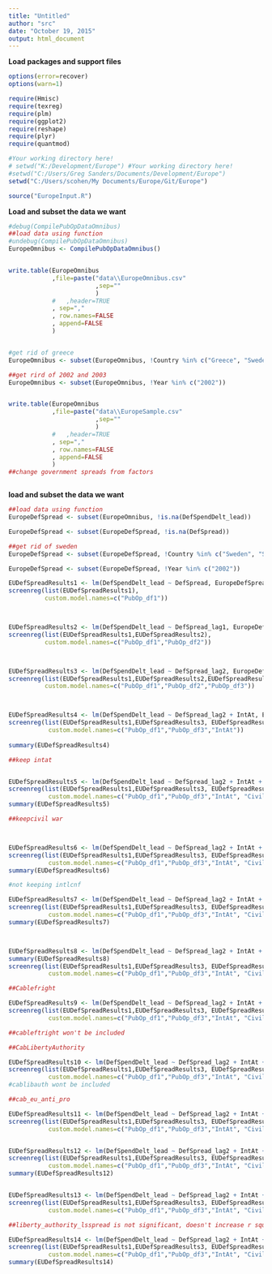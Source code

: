 ```yaml
---
title: "Untitled"
author: "src"
date: "October 19, 2015"
output: html_document
---
```


**Load packages and support files**
```r
options(error=recover)
options(warn=1)

require(Hmisc)
require(texreg)
require(plm)
require(ggplot2)
require(reshape)
require(plyr)
require(quantmod)

#Your working directory here!
# setwd("K:/Development/Europe") #Your working directory here!
#setwd("C:/Users/Greg Sanders/Documents/Development/Europe")
setwd("C:/Users/scohen/My Documents/Europe/Git/Europe")

source("EuropeInput.R")

```


**Load and subset the data we want**
```r


#debug(CompilePubOpDataOmnibus)
##load data using function
#undebug(CompilePubOpDataOmnibus)
EuropeOmnibus <- CompilePubOpDataOmnibus()


write.table(EuropeOmnibus
            ,file=paste("data\\EuropeOmnibus.csv"
                        ,sep=""
                        )
            #   ,header=TRUE
            , sep=","
            , row.names=FALSE
            , append=FALSE
            )


#get rid of greece
EuropeOmnibus <- subset(EuropeOmnibus, !Country %in% c("Greece", "Sweden","Russia","United States"))

##get rird of 2002 and 2003
EuropeOmnibus <- subset(EuropeOmnibus, !Year %in% c("2002"))


write.table(EuropeOmnibus
            ,file=paste("data\\EuropeSample.csv"
                        ,sep=""
                        )
            #   ,header=TRUE
            , sep=","
            , row.names=FALSE
            , append=FALSE
            )
##change government spreads from factors



```


**load and subset the data we want**
```r

##load data using function
EuropeDefSpread <- subset(EuropeOmnibus, !is.na(DefSpendDelt_lead))

EuropeDefSpread <- subset(EuropeDefSpread, !is.na(DefSpread))

##get rid of sweden
EuropeDefSpread <- subset(EuropeDefSpread, !Country %in% c("Sweden", "Serbia", "Bulgaria", "Romania"))

EuropeDefSpread <- subset(EuropeDefSpread, !Year %in% c("2002"))


```



``` r

EUDefSpreadResults1 <- lm(DefSpendDelt_lead ~ DefSpread, EuropeDefSpread) 
screenreg(list(EUDefSpreadResults1),
          custom.model.names=c("PubOp_df1"))



EUDefSpreadResults2 <- lm(DefSpendDelt_lead ~ DefSpread_lag1, EuropeDefSpread) 
screenreg(list(EUDefSpreadResults1,EUDefSpreadResults2),
          custom.model.names=c("PubOp_df1","PubOp_df2"))



EUDefSpreadResults3 <- lm(DefSpendDelt_lead ~ DefSpread_lag2, EuropeDefSpread) 
screenreg(list(EUDefSpreadResults1,EUDefSpreadResults2,EUDefSpreadResults3),
          custom.model.names=c("PubOp_df1","PubOp_df2","PubOp_df3"))



EUDefSpreadResults4 <- lm(DefSpendDelt_lead ~ DefSpread_lag2 + IntAt, EuropeDefSpread)
screenreg(list(EUDefSpreadResults1,EUDefSpreadResults3, EUDefSpreadResults4),
           custom.model.names=c("PubOp_df1","PubOp_df3","IntAt"))
 
summary(EUDefSpreadResults4)

##keep intat


EUDefSpreadResults5 <- lm(DefSpendDelt_lead ~ DefSpread_lag2 + IntAt + CivilWar, EuropeDefSpread)
screenreg(list(EUDefSpreadResults1,EUDefSpreadResults3, EUDefSpreadResults4, EUDefSpreadResults5),
           custom.model.names=c("PubOp_df1","PubOp_df3","IntAt", "CivilWar"))
summary(EUDefSpreadResults5)

##keepcivil war



EUDefSpreadResults6 <- lm(DefSpendDelt_lead ~ DefSpread_lag2 + IntAt + CivilWar + IntlCnf, EuropeDefSpread)
screenreg(list(EUDefSpreadResults1,EUDefSpreadResults3, EUDefSpreadResults4, EUDefSpreadResults5, EUDefSpreadResults6),
           custom.model.names=c("PubOp_df1","PubOp_df3","IntAt", "CivilWar", "InflConf"))
summary(EUDefSpreadResults6)

#not keeping intlcnf

EUDefSpreadResults7 <- lm(DefSpendDelt_lead ~ DefSpread_lag2 + IntAt + CivilWar + PopulationDelt, EuropeDefSpread)
screenreg(list(EUDefSpreadResults1,EUDefSpreadResults3, EUDefSpreadResults4, EUDefSpreadResults5, EUDefSpreadResults7),
           custom.model.names=c("PubOp_df1","PubOp_df3","IntAt", "CivilWar", "Population"))
summary(EUDefSpreadResults7)



EUDefSpreadResults8 <- lm(DefSpendDelt_lead ~ DefSpread_lag2 + IntAt + CivilWar + PopulationDelt + GDPpCapDelt, EuropeDefSpread)
summary(EUDefSpreadResults8)
screenreg(list(EUDefSpreadResults1,EUDefSpreadResults3, EUDefSpreadResults4, EUDefSpreadResults5, EUDefSpreadResults7, EUDefSpreadResults8),
           custom.model.names=c("PubOp_df1","PubOp_df3","IntAt", "CivilWar", "Population", "GDP"))

##Cablefright 

EUDefSpreadResults9 <- lm(DefSpendDelt_lead ~ DefSpread_lag2 + IntAt +  CivilWar + PopulationDelt + GDPpCapDelt + Cab_left_right, EuropeDefSpread)
screenreg(list(EUDefSpreadResults1,EUDefSpreadResults3, EUDefSpreadResults4, EUDefSpreadResults5, EUDefSpreadResults7, EUDefSpreadResults8, EUDefSpreadResults9),
           custom.model.names=c("PubOp_df1","PubOp_df3","IntAt", "CivilWar", "Population", "GDP", "CabLeftRight"))

##cableftright won't be included

##CabLibertyAuthority 

EUDefSpreadResults10 <- lm(DefSpendDelt_lead ~ DefSpread_lag2 + IntAt +  CivilWar + PopulationDelt + GDPpCapDelt + Cab_liberty_authority, EuropeDefSpread)
screenreg(list(EUDefSpreadResults1,EUDefSpreadResults3, EUDefSpreadResults4, EUDefSpreadResults5, EUDefSpreadResults7, EUDefSpreadResults8, EUDefSpreadResults10),
           custom.model.names=c("PubOp_df1","PubOp_df3","IntAt", "CivilWar", "Population", "GDP", "CabLibertyAuth"))
#cablibauth wont be included

##cab_eu_anti_pro 

EUDefSpreadResults11 <- lm(DefSpendDelt_lead ~ DefSpread_lag2 + IntAt +  CivilWar + PopulationDelt + GDPpCapDelt + Cab_eu_anti_pro, EuropeDefSpread)
screenreg(list(EUDefSpreadResults1,EUDefSpreadResults3, EUDefSpreadResults4, EUDefSpreadResults5, EUDefSpreadResults7, EUDefSpreadResults8, EUDefSpreadResults11),
           custom.model.names=c("PubOp_df1","PubOp_df3","IntAt", "CivilWar", "Population", "GDP", "CabEUAntiPro"))


EUDefSpreadResults12 <- lm(DefSpendDelt_lead ~ DefSpread_lag2 + IntAt +  CivilWar + PopulationDelt + GDPpCapDelt + left_right_ls_spread, EuropeDefSpread)
screenreg(list(EUDefSpreadResults1,EUDefSpreadResults3, EUDefSpreadResults4, EUDefSpreadResults5, EUDefSpreadResults7, EUDefSpreadResults8, EUDefSpreadResults12),
           custom.model.names=c("PubOp_df1","PubOp_df3","IntAt", "CivilWar", "Population", "GDP", "left_right_lsSpread"))
summary(EUDefSpreadResults12)


EUDefSpreadResults13 <- lm(DefSpendDelt_lead ~ DefSpread_lag2 + IntAt +  CivilWar + PopulationDelt + GDPpCapDelt + liberty_authority_ls_spread, EuropeDefSpread)
screenreg(list(EUDefSpreadResults1,EUDefSpreadResults3, EUDefSpreadResults4, EUDefSpreadResults5, EUDefSpreadResults7, EUDefSpreadResults8, EUDefSpreadResults13),
           custom.model.names=c("PubOp_df1","PubOp_df3","IntAt", "CivilWar", "Population", "GDP", "libertyAuth_lsSpread"))

##liberty_authority_lsspread is not significant, doesn't increase r squared and doens't affect the other veriables significantly

EUDefSpreadResults14 <- lm(DefSpendDelt_lead ~ DefSpread_lag2 + IntAt +  CivilWar + PopulationDelt + GDPpCapDelt + eu_anti_pro_ls_spread, EuropeDefSpread)
screenreg(list(EUDefSpreadResults1,EUDefSpreadResults3, EUDefSpreadResults4, EUDefSpreadResults5, EUDefSpreadResults7, EUDefSpreadResults8, EUDefSpreadResults14),
           custom.model.names=c("PubOp_df1","PubOp_df3","IntAt", "CivilWar", "Population", "GDP", "euAntiPro_lsSpread"))
summary(EUDefSpreadResults14)

```
